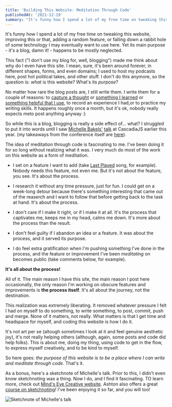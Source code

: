 ```yaml
---
title: 'Building This Website: Meditation Through Code'
publishedAt: '2021-12-19'
summary: "It's funny how I spend a lot of my free time on tweaking this website, improving this or that, adding a random feature, or falling down a rabbit hole of some technology I may eventually want to use here. Yet its main purpose - it's a blog, damn it! - happens to be mostly neglected."
---
```


It's funny how I spend a lot of my free time on tweaking this website, improving this or that, adding a random feature, or falling down a rabbit hole of some technology I may eventually want to use here. Yet its main purpose - it's a blog, damn it! - happens to be mostly neglected.

This fact ("I don't use my blog for, well, blogging") made me think about why do I even have this site. I mean, sure, it's been around forever, in different shapes, forms, and even domains; I used to host my podcasts here, post hot political takes, and other stuff. I don't do this anymore, so the question is: _what_ is this website? What's its _purpose_?

No matter how rare the blog posts are, I still write them. I write them for a couple of reasons: to [capture a thought](/blog/journaling) or [something I learned](/blog/developer-support-observations) or [something helpful that I use](/blog/5-tools-in-5-minutes), to record an experience I had,or to practice my writing skills. It happens roughly once a month, but it's ok, nobody really expects meto post anything anyway :)

So while this is a blog, blogging is really a side effect of... what? I struggled to put it into words until I saw [Michelle Bakels'](https://twitter.com/MichelleBakels) [talk](https://2021.cascadiajs.com/speakers/michelle-bakels) at CascadiaJS earlier this year. (my takeaways from the conference itself are [here](/blog/cascadiajs-2021)).

<YouTube youTubeId="Ltt5mTWUTzU" />

The idea of meditation through code is fascinating to me. I've been doing it for so long without realizing what it was. I very much do most of the work on this website as a form of meditation.

- I set on a feature I want to add (take [Last Played](/blog/apple-music) song, for example). Nobody needs this feature, not even me. But it's not about the feature, you see. It's about the process.

- I research it without any time pressure, just for fun. I could get on a week-long detour because there's something interesting that came out of the reaserch and I want to follow that before getting back to the task at hand. It's about the process.

- I don't care if I make it right, or if I make it at all. It's the process that captivates me, keeps me in my head, calms me down. It's more about the process than the result.

- I don't feel guilty if I abandon an idea or a feature. It was about the process, and it served its purpose.

- I do feel extra gratification when I'm pushing something I've done in the process, and the feature or improvement I've been _meditating_ on becomes public (take comments below, for example).

**It's all about the process!**

All of it. The main reason I have this site, the main reason I post here occasionally, the only reason I'm working on obscure features and improvements is **the process itself**. It's all about the journey, not the destination.

This realization was extremely liberating. It removed whatever pressure I felt I had on myself to do something, to write something, to post, commit, push and merge. None of it matters, not really. What matters is that I get time and headspace for myself, and coding this website is how I do it.

It's not art per se (altough sometimes I look at it and feel genuine aesthetic joy), it's not really helping others (although, again, some posts and code did help folks). This is about me, doing my thing, using code to get in the flow, to express myself creatively, and to be kind to myself.

So here goes: _the purpose of this website is to be a place where I can write and meditate through code_. That's it.

As a bonus, here's a sketchnote of Michelle's talk. Prior to this, I didn't even know sketchnoting was a thing. Now I do, and I find it fascinating. TO learn more, check out [Mind's Eye Creative website](https://www.mindseyecreative.ca). Ashton also offers a great [course on sketchnoting](https://store.mindseyecreative.ca/sketchnote)! I've been enjoying it so far, and you will too!

![Sketchnote of Michelle's talk](https://static.cascadiajs.com/2021/graphic-recordings/michelle-bakels.jpg)

